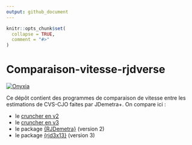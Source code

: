 ```yaml
---
output: github_document
---
```


<!-- README.md is generated from README.Rmd. Please edit that file -->

```r
knitr::opts_chunk$set(
  collapse = TRUE,
  comment = "#>"
)
```

# Comparaison-vitesse-rjdverse

<!-- badges: start -->
[![Onyxia](https://img.shields.io/badge/Launch-Datalab-orange?logo=R)](https://datalab.sspcloud.fr/launcher/ide/rstudio?autoLaunch=true&onyxia.friendlyName=%C2%ABCompare-JDemetra%C2%BB&service.image.custom.enabled=true&service.image.pullPolicy=%C2%ABAlways%C2%BB&init.personalInit=%C2%ABhttps://raw.githubusercontent.com/TanguyBarthelemy/Comparaison-vitesse-rjdverse/refs/heads/main/setup.sh%C2%BB)
<!-- badges: end -->

Ce dépôt contient des programmes de comparaison de vitesse entre les estimations de CVS-CJO faites par JDemetra+.
On compare ici :

- le [cruncher en v2](https://github.com/jdemetra/jwsacruncher)
- le [cruncher en v3](https://github.com/jdemetra/jdplus-main)
- le package [{RJDemetra}](https://github.com/rjdverse/rjdemetra) (version 2)
- le package [{rjd3x13}](https://github.com/rjdverse/rjd3x13) (version 3)
